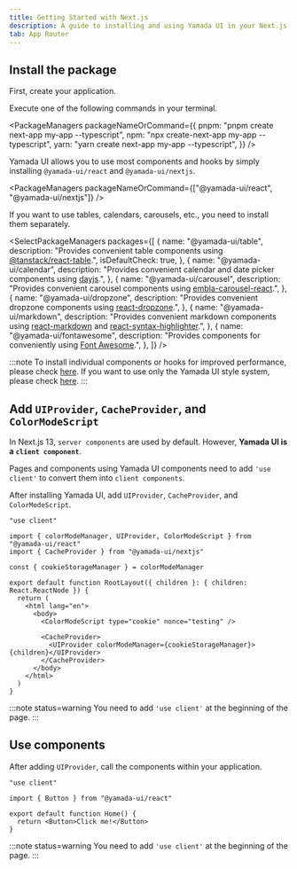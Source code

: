 ```yaml
---
title: Getting Started with Next.js
description: A guide to installing and using Yamada UI in your Next.js project.
tab: App Router
---
```


## Install the package

First, create your application.

Execute one of the following commands in your terminal.

<PackageManagers
  packageNameOrCommand={{
    pnpm: "pnpm create next-app my-app --typescript",
    npm: "npx create-next-app my-app --typescript",
    yarn: "yarn create next-app my-app --typescript",
  }}
/>

Yamada UI allows you to use most components and hooks by simply installing `@yamada-ui/react` and `@yamada-ui/nextjs`.

<PackageManagers packageNameOrCommand={["@yamada-ui/react", "@yamada-ui/nextjs"]} />

If you want to use tables, calendars, carousels, etc., you need to install them separately.

<SelectPackageManagers
  packages={[
    {
      name: "@yamada-ui/table",
      description:
        "Provides convenient table components using [@tanstack/react-table](https://tanstack.com/table/v8).",
      isDefaultCheck: true,
    },
    {
      name: "@yamada-ui/calendar",
      description:
        "Provides convenient calendar and date picker components using [dayjs](https://day.js.org/).",
    },
    {
      name: "@yamada-ui/carousel",
      description:
        "Provides convenient carousel components using [embla-carousel-react](https://www.embla-carousel.com/).",
    },
    {
      name: "@yamada-ui/dropzone",
      description:
        "Provides convenient dropzone components using [react-dropzone](https://react-dropzone.js.org/).",
    },
    {
      name: "@yamada-ui/markdown",
      description:
        "Provides convenient markdown components using [react-markdown](https://remarkjs.github.io/react-markdown/) and [react-syntax-highlighter](https://react-syntax-highlighter.github.io/react-syntax-highlighter/demo/).",
    },
    {
      name: "@yamada-ui/fontawesome",
      description:
        "Provides components for conveniently using [Font Awesome](https://fontawesome.com/).",
    },
  ]}
/>

:::note
To install individual components or hooks for improved performance, please check [here](/getting-started/installation/individually).
If you want to use only the Yamada UI style system, please check [here](/getting-started/installation/minimal).
:::

## Add `UIProvider`, `CacheProvider`, and `ColorModeScript`

In Next.js 13, `server components` are used by default. However, **Yamada UI is a `client component`**.

Pages and components using Yamada UI components need to add `'use client'` to convert them into `client components`.

After installing Yamada UI, add `UIProvider`, `CacheProvider`, and `ColorModeScript`.

```tsx live=false title=layout.tsx highlight={10,12,13,14}
"use client"

import { colorModeManager, UIProvider, ColorModeScript } from "@yamada-ui/react"
import { CacheProvider } from "@yamada-ui/nextjs"

const { cookieStorageManager } = colorModeManager

export default function RootLayout({ children }: { children: React.ReactNode }) {
  return (
    <html lang="en">
      <body>
        <ColorModeScript type="cookie" nonce="testing" />

        <CacheProvider>
          <UIProvider colorModeManager={cookieStorageManager}>{children}</UIProvider>
        </CacheProvider>
      </body>
    </html>
  )
}
```

:::note status=warning
You need to add `'use client'` at the beginning of the page.
:::

## Use components

After adding `UIProvider`, call the components within your application.

```tsx live=false title=page.tsx
"use client"

import { Button } from "@yamada-ui/react"

export default function Home() {
  return <Button>Click me!</Button>
}
```

:::note status=warning
You need to add `'use client'` at the beginning of the page.
:::
